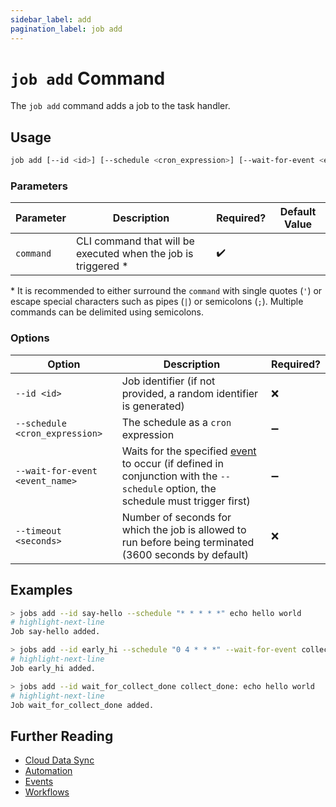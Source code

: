 ```yaml
---
sidebar_label: add
pagination_label: job add
---
```


# `job add` Command

The `job add` command adds a job to the task handler.

## Usage

```bash
job add [--id <id>] [--schedule <cron_expression>] [--wait-for-event <event_name>] [--timeout <seconds>] <command>
```

### Parameters

| Parameter | Description                                                    | Required? | Default Value |
| --------- | -------------------------------------------------------------- | --------- | ------------- |
| `command` | CLI command that will be executed when the job is triggered \* | ✔️        |               |

\* It is recommended to either surround the `command` with single quotes (`'`) or escape special characters such as pipes (`|`) or semicolons (`;`). Multiple commands can be delimited using semicolons.

### Options

| Option                          | Description                                                                                                                                                   | Required? |
| ------------------------------- | ------------------------------------------------------------------------------------------------------------------------------------------------------------- | --------- |
| `--id <id>`                     | Job identifier (if not provided, a random identifier is generated)                                                                                            | ❌        |
| `--schedule <cron_expression>`  | The schedule as a `cron` expression                                                                                                                           | ➖        |
| `--wait-for-event <event_name>` | Waits for the specified [event](../../../events/index.mdx) to occur (if defined in conjunction with the `--schedule` option, the schedule must trigger first) | ➖        |
| `--timeout <seconds>`           | Number of seconds for which the job is allowed to run before being terminated (3600 seconds by default)                                                       | ❌        |

## Examples

```bash title="Print 'hello world' to the console every minute"
> jobs add --id say-hello --schedule "* * * * *" echo hello world
# highlight-next-line
​Job say-hello added.
```

```bash title="At 4am each morning, wait for message of type collect_done and print a message"
> jobs add --id early_hi --schedule "0 4 * * *" --wait-for-event collect_done 'match is("volume") | format id'
# highlight-next-line
​Job early_hi added.
```

```bash title="Wait for message of type collect_done and print a message"
> jobs add --id wait_for_collect_done collect_done: echo hello world
# highlight-next-line
​Job wait_for_collect_done added.
```

## Further Reading

- [Cloud Data Sync](../../../../concepts/cloud-data-sync/index.mdx)
- [Automation](../../../../concepts/automation/index.mdx)
- [Events](../../../events/index.mdx)
- [Workflows](../../../workflows/index.mdx)
